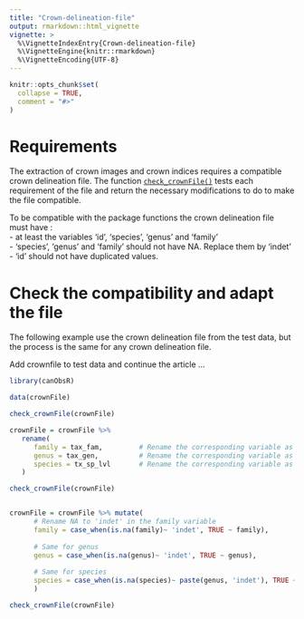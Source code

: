 ```yaml
---
title: "Crown-delineation-file"
output: rmarkdown::html_vignette
vignette: >
  %\VignetteIndexEntry{Crown-delineation-file}
  %\VignetteEngine{knitr::rmarkdown}
  %\VignetteEncoding{UTF-8}
---
```


```r
knitr::opts_chunk$set(
  collapse = TRUE,
  comment = "#>"
)
```

# Requirements

The extraction of crown images and crown indices requires a compatible crown delineation file. The function [`check_crownFile()`](https://umr-amap.github.io/canObsR/reference/check_crownFile.html) tests each requirement of the file and return the necessary modifications to do to make the file compatible.  

To be compatible with the package functions the crown delineation file must have :  
- at least the variables ‘id’, ‘species’, ‘genus’ and ‘family’  
- ‘species’, ‘genus’ and ‘family’ should not have NA. Replace them by ‘indet’  
- ‘id’ should not have duplicated values.  

# Check the compatibility and adapt the file

The following example use the crown delineation file from the test data, but the process is the same for any crown delineation file. 

Add crownfile to test data and continue the article
...

```r
library(canObsR)

data(crownFile)

check_crownFile(crownFile)

crownFile = crownFile %>% 
   rename(
      family = tax_fam,         # Rename the corresponding variable as 'family'
      genus = tax_gen,          # Rename the corresponding variable as 'genus'
      species = tx_sp_lvl       # Rename the corresponding variable as 'species'
   )

check_crownFile(crownFile)


crownFile = crownFile %>% mutate(
      # Rename NA to 'indet' in the family variable
      family = case_when(is.na(family)~ 'indet', TRUE ~ family),
      
      # Same for genus
      genus = case_when(is.na(genus)~ 'indet', TRUE ~ genus),
      
      # Same for species
      species = case_when(is.na(species)~ paste(genus, 'indet'), TRUE ~ species)
      )

check_crownFile(crownFile)
```
